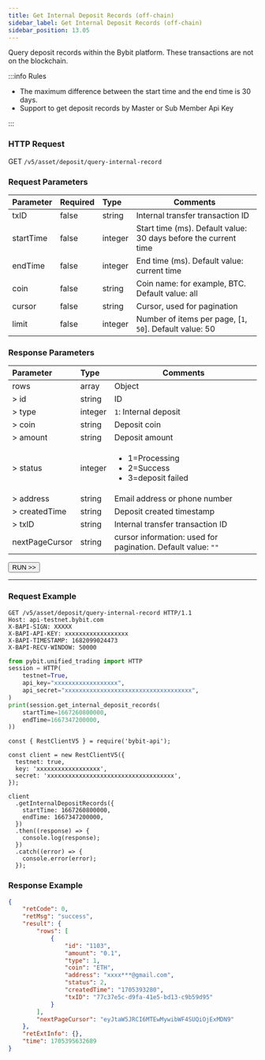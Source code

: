 ```yaml
---
title: Get Internal Deposit Records (off-chain)
sidebar_label: Get Internal Deposit Records (off-chain)
sidebar_position: 13.05
---
```

Query deposit records within the Bybit platform. These transactions are not on the blockchain.

:::info Rules
<ul>
<li>The maximum difference between the start time and the end time is 30 days.</li>
<li>Support to get deposit records by Master or Sub Member Api Key</li>
</ul>
:::

### HTTP Request
GET `/v5/asset/deposit/query-internal-record`

### Request Parameters
| Parameter | Required | Type | Comments|
|:----- |:-------|:-----|------ |
|txID |false |string |Internal transfer transaction ID |
|startTime |false |integer |Start time (ms). Default value: 30 days before the current time |
|endTime |false |integer |End time (ms). Default value: current time |
|coin |false |string |Coin name: for example, BTC. Default value: all |
|cursor |false |string |Cursor, used for pagination |
|limit |false |integer |Number of items per page, [`1`, `50`]. Default value: 50 |

### Response Parameters
| Parameter | Type | Comments|
|:----- |:-----|----- |
|rows|array |Object|
|> id|string|ID|
|> type|integer|`1`: Internal deposit|
|> coin|string |Deposit coin |
|> amount|string|Deposit amount|
|> status|integer |<ul><li>1=Processing</li><li>2=Success</li><li>3=deposit failed</li></ul>|
|> address|string|Email address or phone number|
|> createdTime|string|Deposit created timestamp|
|> txID|string|Internal transfer transaction ID|
|nextPageCursor|string|cursor information: used for pagination. Default value: `""`|

<a href="/api-explorer/v5/asset/internal-deposit-record"><Button>RUN >></Button></a>

---

### Request Example

<Tabs groupId="programming-languages">
<TabItem value="http" label="HTTP">

```http
GET /v5/asset/deposit/query-internal-record HTTP/1.1
Host: api-testnet.bybit.com
X-BAPI-SIGN: XXXXX
X-BAPI-API-KEY: xxxxxxxxxxxxxxxxxx
X-BAPI-TIMESTAMP: 1682099024473
X-BAPI-RECV-WINDOW: 50000
```

</TabItem>
<TabItem value="python" label="Python">

```python
from pybit.unified_trading import HTTP
session = HTTP(
    testnet=True,
    api_key="xxxxxxxxxxxxxxxxxx",
    api_secret="xxxxxxxxxxxxxxxxxxxxxxxxxxxxxxxxxxxx",
)
print(session.get_internal_deposit_records(
    startTime=1667260800000,
    endTime=1667347200000,
))
```

</TabItem>

<TabItem value="Node" label="Node.js">

```n4js
const { RestClientV5 } = require('bybit-api');

const client = new RestClientV5({
  testnet: true,
  key: 'xxxxxxxxxxxxxxxxxx',
  secret: 'xxxxxxxxxxxxxxxxxxxxxxxxxxxxxxxxxxxx',
});

client
  .getInternalDepositRecords({
    startTime: 1667260800000,
    endTime: 1667347200000,
  })
  .then((response) => {
    console.log(response);
  })
  .catch((error) => {
    console.error(error);
  });
```

</TabItem>
</Tabs>

### Response Example

```json
{
    "retCode": 0,
    "retMsg": "success",
    "result": {
        "rows": [
            {
                "id": "1103",
                "amount": "0.1",
                "type": 1,
                "coin": "ETH",
                "address": "xxxx***@gmail.com",
                "status": 2,
                "createdTime": "1705393280",
                "txID": "77c37e5c-d9fa-41e5-bd13-c9b59d95"
            }
        ],
        "nextPageCursor": "eyJtaW5JRCI6MTEwMywibWF4SUQiOjExMDN9"
    },
    "retExtInfo": {},
    "time": 1705395632689
}
```
